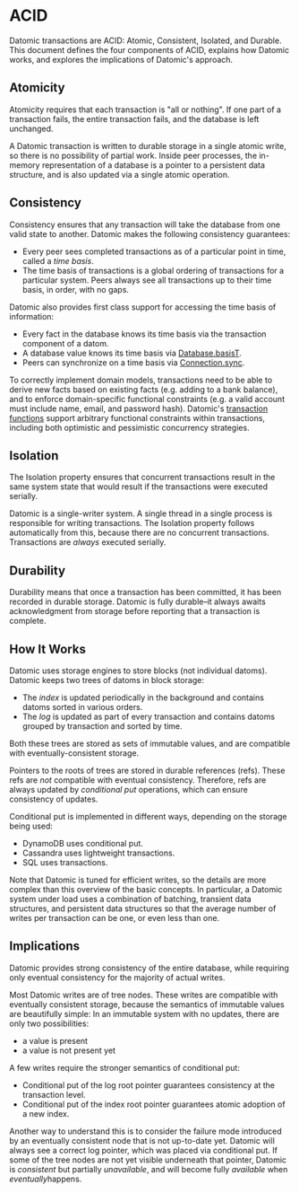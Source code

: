 ACID
====

Datomic transactions are ACID: Atomic, Consistent, Isolated, and Durable. This document defines the four components of ACID, explains how Datomic works, and explores the implications of Datomic's approach.

Atomicity
---------

Atomicity requires that each transaction is "all or nothing". If one part of a transaction fails, the entire transaction fails, and the database is left unchanged.

A Datomic transaction is written to durable storage in a single atomic write, so there is no possibility of partial work. Inside peer processes, the in-memory representation of a database is a pointer to a persistent data structure, and is also updated via a single atomic operation.





Consistency
-----------

Consistency ensures that any transaction will take the database from one valid state to another. Datomic makes the following consistency guarantees:

- Every peer sees completed transactions as of a particular point in time, called a *time basis*.
- The time basis of transactions is a global ordering of transactions for a particular system. Peers always see all transactions up to their time basis, in order, with no gaps.

Datomic also provides first class support for accessing the time basis of information:

- Every fact in the database knows its time basis via the transaction component of a datom.
- A database value knows its time basis via [Database.basisT](../javadoc/datomic/Database.html#basisT--).
- Peers can synchronize on a time basis via [Connection.sync](../javadoc/datomic/Connection.html#sync-long-).

To correctly implement domain models, transactions need to be able to derive new facts based on existing facts (e.g. adding to a bank balance), and to enforce domain-specific functional constraints (e.g. a valid account must include name, email, and password hash). Datomic's [transaction functions](../reference/database-functions.html) support arbitrary functional constraints within transactions, including both optimistic and pessimistic concurrency strategies.





Isolation
---------

The Isolation property ensures that concurrent transactions result in the same system state that would result if the transactions were executed serially.

Datomic is a single-writer system. A single thread in a single process is responsible for writing transactions. The Isolation property follows automatically from this, because there are no concurrent transactions. Transactions are *always* executed serially.





Durability
----------

Durability means that once a transaction has been committed, it has been recorded in durable storage. Datomic is fully durable–it always awaits acknowledgment from storage before reporting that a transaction is complete.





How It Works
------------

Datomic uses storage engines to store blocks (not individual datoms). Datomic keeps two trees of datoms in block storage:

- The *index* is updated periodically in the background and contains datoms sorted in various orders.
- The *log* is updated as part of every transaction and contains datoms grouped by transaction and sorted by time.

Both these trees are stored as sets of immutable values, and are compatible with eventually-consistent storage.

Pointers to the roots of trees are stored in durable references (refs). These refs are *not* compatible with eventual consistency. Therefore, refs are always updated by *conditional put* operations, which can ensure consistency of updates.

Conditional put is implemented in different ways, depending on the storage being used:

- DynamoDB uses conditional put.
- Cassandra uses lightweight transactions.
- SQL uses transactions.

Note that Datomic is tuned for efficient writes, so the details are more complex than this overview of the basic concepts. In particular, a Datomic system under load uses a combination of batching, transient data structures, and persistent data structures so that the average number of writes per transaction can be one, or even less than one.





Implications
------------

Datomic provides strong consistency of the entire database, while requiring only eventual consistency for the majority of actual writes.

Most Datomic writes are of tree nodes. These writes are compatible with eventually consistent storage, because the semantics of immutable values are beautifully simple: In an immutable system with no updates, there are only two possibilities:

- a value is present
- a value is not present yet

A few writes require the stronger semantics of conditional put:

- Conditional put of the log root pointer guarantees consistency at the transaction level.
- Conditional put of the index root pointer guarantees atomic adoption of a new index.

Another way to understand this is to consider the failure mode introduced by an eventually consistent node that is not up-to-date yet. Datomic will always see a correct log pointer, which was placed via conditional put. If some of the tree nodes are not yet visible underneath that pointer, Datomic is *consistent* but partially *unavailable*, and will become fully *available* when *eventually*happens.